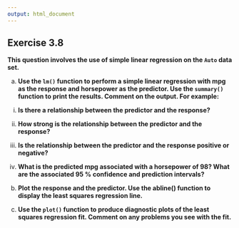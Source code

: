 ```yaml
---
output: html_document
---
```


## Exercise 3.8

__This question involves the use of simple linear regression on the `Auto` data set.__

a. __Use the `lm()` function to perform a simple linear regression with mpg as the response and horsepower as the predictor. Use the `summary()` function to print the results. Comment on the output. For example:__

<!-- enter your solution here -->

i. __Is there a relationship between the predictor and the response?__

<!-- enter your solution here -->

ii. __How strong is the relationship between the predictor and the response?__

<!-- enter your solution here -->

iii. __Is the relationship between the predictor and the response positive or negative?__

<!-- enter your solution here -->
    
iv. __What is the predicted mpg associated with a horsepower of 98? What are the associated 95 % confidence and prediction intervals?__

<!-- enter your solution here -->

b. __Plot the response and the predictor. Use the abline() function to display the least squares regression line.__

<!-- enter your solution here -->

c. __Use the `plot()` function to produce diagnostic plots of the least squares regression fit. Comment on any problems you see with the fit.__

<!-- enter your solution here -->